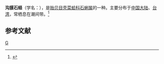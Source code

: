 {{Speciesbox 
| taxon = Lithophaga canalifera
| authority = Hanley, 1941
}}
'''沟膜石蛏'''（学名：''{{lang|la|Lithophaga canalifera}}''），是[[贻贝目|贻贝目]][[壳菜蛤科|壳菜蛤科]][[石蜊属|石蜊属]]的一种。主要分布于[[中国大陆|中国大陆]]、[[台湾|台湾]]，常栖息在潮间带。<ref>{{cite web|url=http://shell.sinica.edu.tw/chinese/shellbase_detail.php?science_no=2239|title=国际贝库：沟膜石蛏|publisher=台湾贝类资料库|accessdate=2009-08-11|archive-date=2016-03-04|archive-url=https://web.archive.org/web/20160304101144/http://shell.sinica.edu.tw/chinese/shellbase_detail.php?science_no=2239|dead-url=no}}</ref>

== 参考文献 ==
{{reflist|2}}
{{Taxonbar|from=Q13768319}}

[[Category:石蜊属|G]]